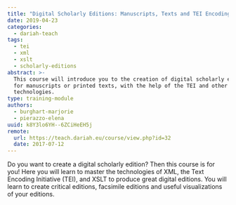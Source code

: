 ```yaml
---
title: "Digital Scholarly Editions: Manuscripts, Texts and TEI Encoding"
date: 2019-04-23
categories:
  - dariah-teach
tags:
  - tei
  - xml
  - xslt
  - scholarly-editions
abstract: >-
  This course will introduce you to the creation of digital scholarly editions,
  for manuscripts or printed texts, with the help of the TEI and other related
  technologies.
type: training-module
authors:
  - burghart-marjorie
  - pierazzo-elena
uuid: k8Y3lo6YH--6ZCiHeEH5j
remote:
  url: https://teach.dariah.eu/course/view.php?id=32
  date: 2017-07-12
---
```


Do you want to create a digital scholarly edition? Then this course is for you!
Here you will learn to master the technologies of XML, the Text Encoding
Initiative (TEI), and XSLT to produce great digital editions. You will learn to
create critical editions, facsimile editions and useful visualizations of your
editions.

<CTA
  title="Interested in learning more?"
  subtitle="Check out Digital Scholarly Editions: Manuscripts, Texts and TEI Encoding on #dariahTeach"
  url="https://teach.dariah.eu/course/view.php?id=32"
/>
